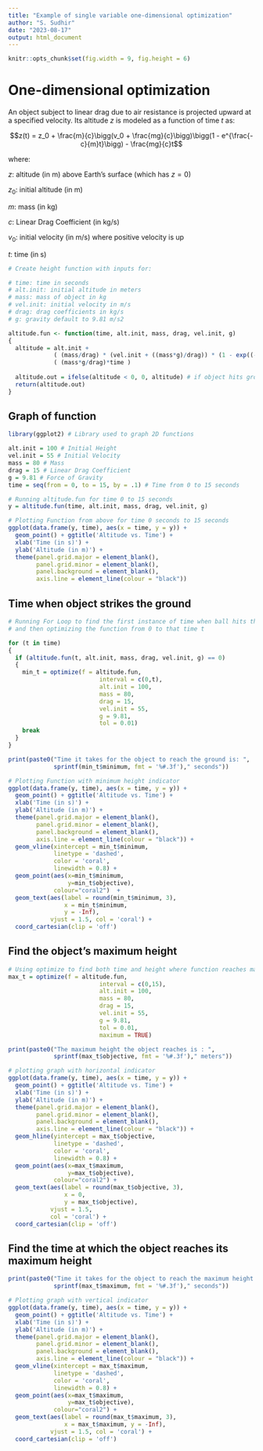 ```yaml
---
title: "Example of single variable one-dimensional optimization"
author: "S. Sudhir"
date: "2023-08-17"
output: html_document
---
```


```r
knitr::opts_chunk$set(fig.width = 9, fig.height = 6) 
```

# One-dimensional optimization

An object subject to linear drag due to air resistance is projected upward at a specified velocity.
Its altitude $z$ is modeled as a function of time $t$ as:

$$z(t) = z_0 + \frac{m}{c}\bigg(v_0 + \frac{mg}{c}\bigg)\bigg(1 - e^{\frac{-c}{m}t}\bigg) - \frac{mg}{c}t$$

where:

$z:$ altitude (in m) above Earth’s surface (which has $z = 0$)

$z_0:$ initial altitude (in m)

$m:$ mass (in kg)

$c:$ Linear Drag Coefficient (in kg/s)

$v_0:$ initial velocity (in m/s) where positive velocity is up

$t:$ time (in s)

```r
# Create height function with inputs for:

# time: time in seconds
# alt.init: initial altitude in meters
# mass: mass of object in kg
# vel.init: initial velocity in m/s
# drag: drag coefficients in kg/s
# g: gravity default to 9.81 m/s2

altitude.fun <- function(time, alt.init, mass, drag, vel.init, g)
{
  altitude = alt.init + 
             ( (mass/drag) * (vel.init + ((mass*g)/drag)) * (1 - exp((-drag/mass)*time)) ) - 
             ( (mass*g/drag)*time )
  
  altitude.out = ifelse(altitude < 0, 0, altitude) # if object hits ground set value to 0
  return(altitude.out)
}
```

## Graph of function

```r
library(ggplot2) # Library used to graph 2D functions

alt.init = 100 # Initial Height
vel.init = 55 # Initial Velocity
mass = 80 # Mass
drag = 15 # Linear Drag Coefficient
g = 9.81 # Force of Gravity
time = seq(from = 0, to = 15, by = .1) # Time from 0 to 15 seconds

# Running altitude.fun for time 0 to 15 seconds
y = altitude.fun(time, alt.init, mass, drag, vel.init, g)

# Plotting Function from above for time 0 seconds to 15 seconds
ggplot(data.frame(y, time), aes(x = time, y = y)) + 
  geom_point() + ggtitle('Altitude vs. Time') + 
  xlab('Time (in s)') + 
  ylab('Altitude (in m)') + 
  theme(panel.grid.major = element_blank(), 
        panel.grid.minor = element_blank(), 
        panel.background = element_blank(), 
        axis.line = element_line(colour = "black"))
```

## Time when object strikes the ground

```r
# Running For Loop to find the first instance of time when ball hits the ground, 
# and then optimizing the function from 0 to that time t

for (t in time)
{
  if (altitude.fun(t, alt.init, mass, drag, vel.init, g) == 0)
  {
    min_t = optimize(f = altitude.fun, 
                          interval = c(0,t), 
                          alt.init = 100, 
                          mass = 80, 
                          drag = 15, 
                          vel.init = 55, 
                          g = 9.81, 
                          tol = 0.01)
    break
  }
}

print(paste0("Time it takes for the object to reach the ground is: ", 
             sprintf(min_t$minimum, fmt = '%#.3f')," seconds"))
```

```r
# Plotting Function with minimum height indicator
ggplot(data.frame(y, time), aes(x = time, y = y)) + 
  geom_point() + ggtitle('Altitude vs. Time') + 
  xlab('Time (in s)') + 
  ylab('Altitude (in m)') + 
  theme(panel.grid.major = element_blank(), 
        panel.grid.minor = element_blank(), 
        panel.background = element_blank(), 
        axis.line = element_line(colour = "black")) +
  geom_vline(xintercept = min_t$minimum, 
             linetype = 'dashed', 
             color = 'coral', 
             linewidth = 0.8) +
  geom_point(aes(x=min_t$minimum,
                 y=min_t$objective), 
             colour="coral2")  + 
  geom_text(aes(label = round(min_t$minimum, 3), 
                x = min_t$minimum, 
                y = -Inf), 
            vjust = 1.5, col = 'coral') + 
  coord_cartesian(clip = 'off') 
```

## Find the object's maximum height

```r
# Using optimize to find both time and height where function reaches maximum
max_t = optimize(f = altitude.fun, 
                          interval = c(0,15), 
                          alt.init = 100, 
                          mass = 80, 
                          drag = 15, 
                          vel.init = 55, 
                          g = 9.81, 
                          tol = 0.01,
                          maximum = TRUE)

print(paste0("The maximum height the object reaches is : ", 
             sprintf(max_t$objective, fmt = '%#.3f')," meters")) 
```

```r
# plotting graph with horizontal indicator
ggplot(data.frame(y, time), aes(x = time, y = y)) + 
  geom_point() + ggtitle('Altitude vs. Time') + 
  xlab('Time (in s)') + 
  ylab('Altitude (in m)') + 
  theme(panel.grid.major = element_blank(), 
        panel.grid.minor = element_blank(), 
        panel.background = element_blank(), 
        axis.line = element_line(colour = "black")) +
  geom_hline(yintercept = max_t$objective, 
             linetype = 'dashed', 
             color = 'coral', 
             linewidth = 0.8) +
  geom_point(aes(x=max_t$maximum, 
                 y=max_t$objective), 
             colour="coral2") + 
  geom_text(aes(label = round(max_t$objective, 3), 
                x = 0, 
                y = max_t$objective), 
            vjust = 1.5, 
            col = 'coral') + 
  coord_cartesian(clip = 'off') 
```

## Find the time at which the object reaches its maximum height

```r
print(paste0("Time it takes for the object to reach the maximum height is: ", 
             sprintf(max_t$maximum, fmt = '%#.3f')," seconds"))

# Plotting graph with vertical indicator
ggplot(data.frame(y, time), aes(x = time, y = y)) + 
  geom_point() + ggtitle('Altitude vs. Time') + 
  xlab('Time (in s)') + 
  ylab('Altitude (in m)') + 
  theme(panel.grid.major = element_blank(), 
        panel.grid.minor = element_blank(), 
        panel.background = element_blank(), 
        axis.line = element_line(colour = "black")) +
  geom_vline(xintercept = max_t$maximum, 
             linetype = 'dashed',
             color = 'coral', 
             linewidth = 0.8) +
  geom_point(aes(x=max_t$maximum,
                 y=max_t$objective), 
             colour="coral2") + 
  geom_text(aes(label = round(max_t$maximum, 3), 
                x = max_t$maximum, y = -Inf), 
            vjust = 1.5, col = 'coral') + 
  coord_cartesian(clip = 'off') 
```
